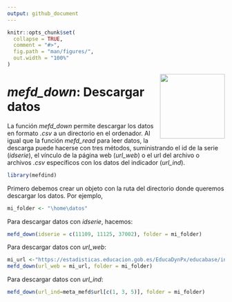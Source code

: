 ```yaml
---
output: github_document
---
```


```r
knitr::opts_chunk$set(
  collapse = TRUE,
  comment = "#>",
  fig.path = "man/figures/",
  out.width = "100%"
)
```
<img src="man/figures/accuee.png" align="right" width="150"/>

# *mefd_down*: Descargar datos 

La función *mefd_down* permite descargar los datos en formato *.csv* a un directorio en el ordenador. Al igual que la función *mefd_read* para leer datos, la descarga puede hacerse con tres métodos, suministrando el id de la serie (*idserie*), el vínculo de la página web (*url_web*) o el url del archivo o archivos *.csv* específicos con los datos del indicador (*url_ind*).

```r
library(mefdind)
```

Primero debemos crear un objeto con la ruta del directorio donde queremos descargar los datos. Por ejemplo,

```r
mi_folder <- "\home\datos"
```

Para descargar datos con *idserie*, hacemos:

```r
mefd_down(idserie = c(11109, 11125, 37002), folder = mi_folder)
```

Para descargar datos con *url_web*: 

```r
mi_url <-"https://estadisticas.educacion.gob.es/EducaDynPx/educabase/index.htm?type=pcaxis&path=/no-universitaria/centros/centrosyunid/series/unidades_esc&file=pcaxis&l=s0"
mefd_down(url_web = mi_url, folder = mi_folder)
```

Para descargar datos con *url_ind*: 

```r
mefd_down(url_ind=meta_mefd$url[c(1, 3, 5)], folder = mi_folder)
```

